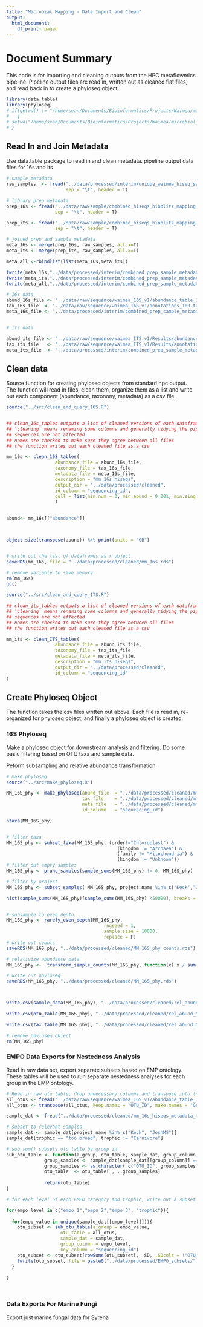 ```yaml
---
title: "Microbial Mapping - Data Import and Clean"
output:
  html_document:
    df_print: paged
---
```


# Document Summary
This code is for importing and cleaning outputs from the HPC metaflowmics pipeline.
Pipeline output files are read in, written out as cleaned flat files, and read back in to create a phyloseq object.


```r
library(data.table)
library(phyloseq)
# if(getwd() != "/home/sean/Documents/Bioinformatics/Projects/Waimea/microbial_mapping/main")
#   {
# setwd("/home/sean/Documents/Bioinformatics/Projects/Waimea/microbial_mapping/main")
# }

```



## Read In and Join Metadata
Use data.table package to read in and clean metadata.
pipeline output data files for 16s and its


```r


# sample metadata
raw_samples  <- fread("../data/processed/interim/unique_waimea_hiseq_samples_emp_spatial.tsv",
                      sep = "\t", header = T)

# library prep metadata
prep_16s <- fread("../data/raw/sample/combined_hiseqs_bioblitz_mapping - 16S_prep_info.tsv",
                  sep = "\t", header = T)

prep_its <- fread("../data/raw/sample/combined_hiseqs_bioblitz_mapping - ITS_prep_info.tsv",
                  sep = "\t", header = T)

# joined prep and sample metadata
meta_16s <- merge(prep_16s, raw_samples, all.x=T)
meta_its <- merge(prep_its, raw_samples, all.x=T)

meta_all <-rbindlist(list(meta_16s,meta_its))

fwrite(meta_16s,"../data/processed/interim/combined_prep_sample_metadata_16s.csv")
fwrite(meta_its,"../data/processed/interim/combined_prep_sample_metadata_its.csv")
fwrite(meta_all,"../data/processed/interim/combined_prep_sample_metadata_16sandits.csv")

# 16s data
abund_16s_file <- "../data/raw/sequence/waimea_16S_v1/abundance_table_100.shared"
tax_16s_file  <- "../data/raw/sequence/waimea_16S_v1/annotations_100.taxonomy"
meta_16s_file <- "../data/processed/interim/combined_prep_sample_metadata_16s.csv"


# its data

abund_its_file <- "../data/raw/sequence/waimea_ITS_v1/Results/abundance_table_100.tsv"
tax_its_file   <- "../data/raw/sequence/waimea_ITS_v1/Results/annotations_sintax_100.tsv"
meta_its_file  <- "../data/processed/interim/combined_prep_sample_metadata_its.csv"

```



## Clean data
Source function for creating phyloseq objects from standard hpc output.
The function will read in files, clean them, organize them as a list and write out each component (abundance, taxonony, metadata) as a csv file. 

```r
source("../src/clean_and_query_16S.R")


## clean_16s_tables outputs a list of cleaned versions of each dataframe
## 'cleaning' means renaming some columns and generally tidying the pipeline outputs
## sequences are not affected
## names are checked to make sure they agree between all files
## the function writes out each cleaned file as a csv

mm_16s <- clean_16S_tables(
                  abundance_file = abund_16s_file,
                  taxonomy_file = tax_16s_file,
                  metadata_file = meta_16s_file,
                  description = "mm_16s_hiseqs",
                  output_dir = "../data/processed/cleaned",
                  id_column = "sequencing_id",
                  cull = list(min.num = 3, min.abund = 0.001, min.single.abund = 0.01)
                  )

                
abund<- mm_16s[["abundance"]]



object.size(transpose(abund)) %>% print(units = "GB")


# write out the list of dataframes as r object
saveRDS(mm_16s, file = "../data/processed/cleaned/mm_16s.rds")

# remove variable to save memory
rm(mm_16s)
gc()

source("../src/clean_and_query_ITS.R")

## clean_its_tables outputs a list of cleaned versions of each dataframe
## 'cleaning' means renaming some columns and generally tidying the pipeline outputs
## sequences are not affected
## names are checked to make sure they agree between all files
## the function writes out each cleaned file as a csv

mm_its <- clean_ITS_tables(
                  abundance_file = abund_its_file,
                  taxonomy_file = tax_its_file,
                  metadata_file = meta_its_file,
                  description = "mm_its_hiseqs",
                  output_dir = "../data/processed/cleaned",
                  id_column = "sequencing_id"
)


```

## Create Phyloseq Object
The function takes the csv files written out above. Each file is read in, re-organized for phyloseq object, and finally a phyloseq object is created.

### 16S Phyloseq
Make a phyloseq object for downstream analysis and filtering.
Do some basic filtering based on OTU taxa and sample data.

Peform subsampling and relative abundance transformation

```r
# make phyloseq
source("../src/make_phyloseq.R")

MM_16S_phy <- make_phyloseq(abund_file  = "../data/processed/cleaned/mm_16s_hiseqs_abundance_table.csv",
                            tax_file    = "../data/processed/cleaned/mm_16s_hiseqs_taxonomy_table.csv",
                            meta_file   = "../data/processed/cleaned/mm_16s_hiseqs_metadata_table.csv",
                            id_column   = "sequencing_id")

ntaxa(MM_16S_phy)


# filter taxa
MM_16S_phy <- subset_taxa(MM_16S_phy, (order!="Chloroplast") &
                                         (kingdom != "Archaea") &
                                         (family != "Mitochondria") &
                                         (kingdom != "Unknown"))
# filter out empty samples
MM_16S_phy <- prune_samples(sample_sums(MM_16S_phy) != 0, MM_16S_phy)

# filter by project
MM_16S_phy <- subset_samples( MM_16S_phy, project_name %in% c("Keck","JoshMS"))

hist(sample_sums(MM_16S_phy)[sample_sums(MM_16S_phy) <50000], breaks = 30)


# subsample to even depth
MM_16S_phy <- rarefy_even_depth(MM_16S_phy,
                                    rngseed = 1,
                                    sample.size = 10000,
                                    replace = F)
# write out counts 
saveRDS(MM_16S_phy, "../data/processed/cleaned/MM_16S_phy_counts.rds")

# relativize abundance data
MM_16S_phy <-  transform_sample_counts(MM_16S_phy, function(x) x / sum(x))

# write out phyloseq
saveRDS(MM_16S_phy, "../data/processed/cleaned/MM_16S_phy.rds")



write.csv(sample_data(MM_16S_phy), "../data/processed/cleaned/rel_abund_MM_16S_sample_data.csv")

write.csv(otu_table(MM_16S_phy), "../data/processed/cleaned/rel_abund_MM_16S_otu_table.csv")

write.csv(tax_table(MM_16S_phy), "../data/processed/cleaned/rel_abund_MM16S_taxonomy.csv")

# remove phyloseq object
rm(MM_16S_phy)

```
### EMPO Data Exports for Nestedness Analysis
Read in raw data set, export separate subsets based on EMP ontology.
These tables will be used to run separate nestedness analyses for each group in the EMP ontology.
```r
# Read in raw otu table, drop unnecessary columns and transpose into long format
all_otus <- fread("../data/raw/sequence/waimea_16S_v1/abundance_table_100.shared", drop = c("label","numOtus"))
all_otus <- transpose(all_otus, keep.names = "OTU_ID", make.names = "Group")

sample_dat <- fread("../data/processed/cleaned/mm_16s_hiseqs_metadata_table.csv")

# subset to relevant samples
sample_dat <- sample_dat[project_name %in% c("Keck", "JoshMS")]
sample_dat[trophic == "too broad", trophic := "Carnivore"]

# sub_sum() subsets otu table by group in
sub_otu_table <- function(a_group, otu_table, sample_dat, group_column, key_column){
              group_samples <- sample_dat[sample_dat[[group_column]] == a_group][[key_column]]
              group_samples <- as.character( c("OTU_ID", group_samples))
              otu_table  <- otu_table[ , ..group_samples]
              
              return(otu_table)
}

# for each level of each EMPO category and trophic, write out a subset table

for(empo_level in c("empo_1","empo_2","empo_3", "trophic")){
  
  for(empo_value in unique(sample_dat[[empo_level]])){
    otu_subset <- sub_otu_table(a_group = empo_value,
                    otu_table = all_otus,
                    sample_dat = sample_dat,
                    group_column = empo_level,
                    key_column = "sequencing_id")
    otu_subset <- otu_subset[rowSums(otu_subset[, .SD, .SDcols = !"OTU_ID"])>0]
    fwrite(otu_subset, file = paste0("../data/processed/EMPO_subsets/",empo_level,"_",empo_value,".csv"))
  }
  
}




```
### Data Exports For Marine Fungi

Export just marine fungal data for Syrena

```r

```

